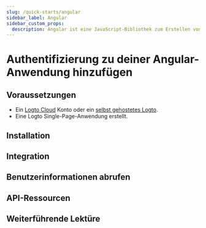 ```yaml
---
slug: /quick-starts/angular
sidebar_label: Angular
sidebar_custom_props:
  description: Angular ist eine JavaScript-Bibliothek zum Erstellen von Benutzeroberflächen.
---
```




# Authentifizierung zu deiner Angular-Anwendung hinzufügen

<GuideTip />

## Voraussetzungen

- Ein [Logto Cloud](https://cloud.logto.io) Konto oder ein [selbst gehostetes Logto](/introduction/set-up-logto-oss).
- Eine Logto Single-Page-Anwendung erstellt.

## Installation

<Installation />

## Integration

<Integration />

## Benutzerinformationen abrufen

<GetUserInformation />

## API-Ressourcen

<ApiResources />

## Weiterführende Lektüre

<FurtherReadings />
